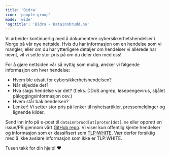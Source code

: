 ```yaml
---
title: 'Bidra'
icon: 'people-group'
mode: 'wide'
'og:title': 'Bidra - Datainnbrudd.no'
---
```


Vi arbeider kontinuerlig med å dokumentere cybersikkerhetshendelser i Norge på vår nye nettside. Hvis du har informasjon om en hendelse som vi mangler, eller om du har ytterligere detaljer om hendelser vi allerede har nevnt, vil vi sette stor pris på om du deler den med oss!

For å gjøre nettsiden vår så nyttig som mulig, ønsker vi følgende informasjon om hver hendelse:

- Hvem ble utsatt for cybersikkerhetshendelsen?
- Når skjedde det?
- Hva slags hendelse var det? (f.eks. DDoS angrep, løsepengevirus, stjålet påloggingsinformasjon osv.)
- Hvem står bak hendelsen?
- Lenker! Vi setter stor pris på lenker til nyhetsartikler, pressemeldinger og lignende kilder.

Send inn info på e-post til `datainnbrudd[at]proton[dot].me` eller opprett en issue/PR gjennom vårt [GitHub repo](https://github.com/sdushantha/datainnbrudd.no). Vi viser kun offentlig kjente hendelser og informasjon som er klassifisert som [TLP:WHITE](https://www.cisa.gov/news-events/news/traffic-light-protocol-tlp-definitions-and-usage). Vær derfor forsiktig med å ikke avsløre informasjon som ikke er TLP:WHITE.

Tusen takk for din hjelp! ❤️